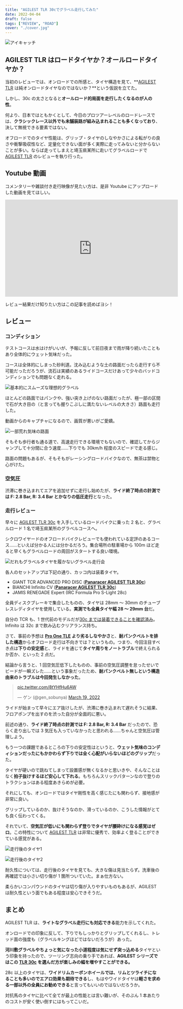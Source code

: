 ```yaml
---
title: "AGILEST TLR 30cでグラベル走行してみた"
date: 2022-04-04
draft: false
tags: ["REVIEW", "ROAD"]
cover: "./cover.jpg"
---
```


![アイキャッチ](./cover.jpg)

## AGILEST TLR はロードタイヤか？オールロードタイヤか？

当初のレビューでは、オンロードでの所感と、タイヤ構造を見て、**[AGILEST TLR](https://store.shopping.yahoo.co.jp/worldcycle/PAN-Q-F730TR-AG-B.html) は純オンロードタイヤなのではないか？**という仮説を立てた。

しかし、30c の太さとなると**オールロード的局面を走行したくなるのが人の性**。

何より、日本ではともかくとして、今日のプロツアーレベルのロードレースでは、**クラシックレース以外でも未舗装路が組み込まれることも多くなっており**、決して無視できる要素ではない。

オフロードでのタイヤ性能は、グリップ・タイヤのしなやかさによる転がりの良さや衝撃吸収性など、定量化できない面が多く実際に走ってみないと分からないことが多い。ならば走ってしまえと埼玉県某所に赴いてグラベルロードで [AGILEST TLR](https://store.shopping.yahoo.co.jp/worldcycle/PAN-Q-F730TR-AG-B.html) のレビューを執り行った。

<LinkBox url="https://paypaymall.yahoo.co.jp/store/cycle-yoshida/item/00656140/" />

## Youtube 動画

コメンタリーや雑談付き走行映像が見たい方は、是非 Youtube にアップロードした動画を見てほしい。

<iframe
  width="560"
  height="315"
  src="https://www.youtube.com/embed/q7i3IhoKfHA"
  title="YouTube video player"
  frameborder="0"
  allow="accelerometer; autoplay; clipboard-write; encrypted-media; gyroscope; picture-in-picture"
  allowfullscreen
></iframe>

レビュー結果だけ知りたい方はこの記事を読めばヨシ！

## レビュー

### コンディション

テストコースは水はけがいいが、予報に反して前日夜まで雨が降り続いたこともあり全体的にウェット気味だった。

コースは全体的にしまった砂利道。沈み込むような土の路面だったら走行すら不可能だっただろうが、流石は実績のあるライドコースだけあって少々のバッドコンディションでも問題なく走れる。

![基本的にスムーズな理想的グラベル](./smooth.jpg)

ほとんどの路面ではパンクや、強い突き上げのない路面だったが、極一部の区間で石が大き目の（と言っても握りこぶしに満たないレベルの大きさ）路面も走行した。

動画からのキャプチャになるので、画質が悪いがご愛嬌。

![一部荒れ気味の路面](./rough.jpg)

そもそも歩行者も通る道で、高速走行できる環境でもないので、確認してからジャンプして十分間に合う速度……下りでも 30km/h 程度のスピードで走る感じ。

路面の問題もあるが、そもそもがレーシングロードバイクなので、無茶は禁物と心がけた。

### 空気圧

渋滞に巻き込まれてエアを追加せずに走行し始めたが、**ライド終了時点の計測では F: 2.8 Bar, R: 3.4 Bar とかなりの低圧走行**となった。

### 走行レビュー

早々に [AGILEST TLR 30c](https://store.shopping.yahoo.co.jp/worldcycle/PAN-Q-F730TR-AG-B.html) を入手しているロードバイクに乗った 2 名と、グラベルロード 1 名で埼玉県某所のグラベルコースへ。

シクロワイヤードのオフロードバイクレビューでも使われている定評のあるコース……といえば分かる人には分かるだろう。集合場所の駐車場から 100m ほど走ると早くもグラベルロードの周回がスタートする良い環境。

![だれもグラベルタイヤを履かないグラベル走行会](./bikes.jpg)

各人のセットアップは下記の通り、カッコ内は装着タイヤ。

- GIANT TCR ADVANCED PRO DISC (**[Panaracer AGILEST TLR 30c](https://paypaymall.yahoo.co.jp/store/cycle-yoshida/item/00656140/)**)
- BIANCHI Infinito CV (**[Panaracer AGILEST TLR 30c](https://paypaymall.yahoo.co.jp/store/cycle-yoshida/item/00656140/)**)
- JAMIS RENEGADE Expert (IRC Formula Pro S-Light 28c)

全員ディスクブレーキで集合したものの、タイヤは 28mm ～ 30mm のチューブレスレディタイヤを使用している。**実測でも全員タイヤ幅 28 ～ 29mm 台**だ。

自分の TCR も、1 世代前のモデルだが[30c までは装着できることを確認済み](https://blog.gensobunya.net/post/2020/06/proonetle/)。Infinito は 32c まで飲み込むクリアランス持ち。

<LinkBox url="https://blog.gensobunya.net/post/2020/06/proonetle/" />

さて、事前の予想は **[Pro One TLE](https://www.wiggle.jp/schwalbe-%e3%82%b7%e3%83%a5%e3%83%af%e3%83%ab%e3%83%99-pro-one-evo-%e3%83%81%e3%83%a5%e3%83%bc%e3%83%96%e3%83%ac%e3%82%b9%e3%83%95%e3%82%a9%e3%83%bc%e3%83%ab%e3%83%87%e3%82%a3%e3%83%b3%e3%82%b0%e3%82%bf%e3%82%a4%e3%83%a4) より劣るしなやかさ**と、**耐パンクベルトを排した構造**からオフロード走行は不向きでは？というもの。つまり、今回注目すべき点は**下りの安定感**と、ライドを通じて**タイヤ周りをノートラブル**で終えられるか否か、といった 2 点だ。

結論から言うと、1 回空気圧低下したものの、事前の空気圧調整を怠ったせいでビードが一瞬ズレた……という事象だったため、**耐パンクベルト無しという構造由来のトラブルは今回発生しなかった**。

<blockquote class="twitter-tweet">
  <p lang="und" dir="ltr">
    <a href="https://t.co/8tYHfHu6AW">pic.twitter.com/8tYHfHu6AW</a>
  </p>
  &mdash; ゲン (@gen_sobunya) <a href="https://twitter.com/gen_sobunya/status/1505328327833550850?ref_src=twsrc%5Etfw">March 19, 2022</a>
</blockquote>

ライドが始まって早々にエア抜けしたが、渋滞に巻き込まれて遅れそうに結果、フロアポンプを出すのを渋った自分が全面的に悪い。

前述の通り、**ライド終了時点の計測では F: 2.8 Bar, R: 3.4 Bar** だったので、恐らく走り出しでは 3 気圧も入っていなかったと思われる……ちゃんと空気圧は管理しよう。

もう一つの課題であるところの下りの安定性はというと、**ウェット気味のコンディションだったにもかかわらず下りでは全く心配がいらないほどのグリップ**だった。

タイヤが硬いので跳ねてしまって設置感が無くなるかと思いきや、そんなことはなく**拍子抜けするほど安心して下れる**。もちろんスリックパターンなので登りのトラクションはある程度あきらめが必要。

それにしても、オンロードではタイヤ剛性を高く感じたにも関わらず、接地感が非常に良い。

グリップしているのか、抜けそうなのか、滑っているのか、こうした情報がとても良く伝わってくる。

それでいて、**空気圧が低いにも関わらず登りでタイヤが腰砕けになる感覚はゼロ**。この特性について [AGILEST TLR](https://store.shopping.yahoo.co.jp/worldcycle/PAN-Q-F730TR-AG-B.html) は非常に優秀で、効率よく登ることができている感覚がある。

![走行後のタイヤ1](./after_ride_infinito.jpg)

![走行後のタイヤ2](./after_ride_tcr.jpg)

耐久性については、走行後のタイヤを見ても、大きな傷は見当たらず。洗車後の再確認では小さい切り傷が 1 箇所ついていた。まぁ仕方ない。

柔らかいコンパウンドのタイヤは切り傷が入りやすいものもあるが、AGILEST は耐久性という面でもある程度は安心できそうだ。

## まとめ

AGILEST TLR は、**ライトなグラベル走行にも対応できる**能力を示してくれた。

オンロードでの印象に反して、下りでもしっかりとグリップしてくれるし、トレッド面の強度も（グラベルキングほどではないだろうが）あった。

**河川敷グラベルやちょっと気になった小道程度は気にせず突っ込める**タイヤという印象を持ったので、ツーリング志向の乗り手であれば、**AGILEST シリーズではこの [TLR 30c](https://store.shopping.yahoo.co.jp/worldcycle/PAN-Q-F730TR-AG-B.html) を選んだ方が楽しみの幅を増やすことができる。**

28c 以上のタイヤは、**ワイドリムカーボンホイールでは、リムとツライチになることも多いのでエアロ効果も期待できる**し、もはやワイドタイヤは**軽さを求める一部以外の全員にお勧めできる**と言ってもいいのではないだろうか。

対抗馬のタイヤに比べて全てが最上の性能とは言い難いが、そのぶん 1 本あたりのコストが安く使い倒すにはもってこいだ。

<LinkBox url="https://store.shopping.yahoo.co.jp/worldcycle/PAN-Q-F730TR-AG-B.html" />
